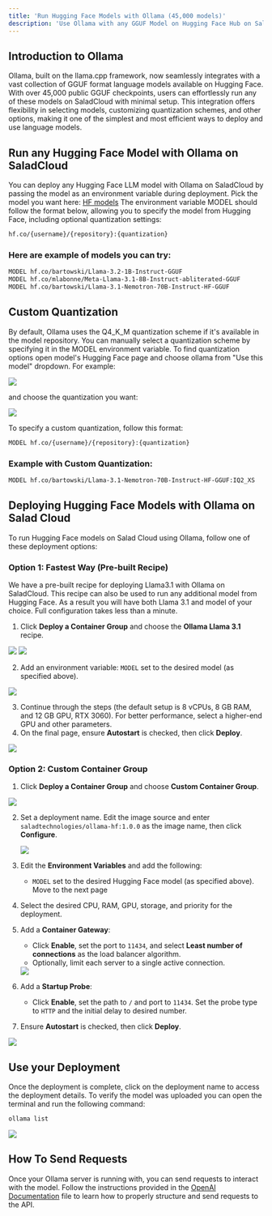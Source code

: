```yaml
---
title: 'Run Hugging Face Models with Ollama (45,000 models)'
description: 'Use Ollama with any GGUF Model on Hugging Face Hub on SaladCloud.'
---
```


## Introduction to Ollama

Ollama, built on the llama.cpp framework, now seamlessly integrates with a vast collection of GGUF format language
models available on Hugging Face. With over 45,000 public GGUF checkpoints, users can effortlessly run any of these
models on SaladCloud with minimal setup. This integration offers flexibility in selecting models, customizing
quantization schemes, and other options, making it one of the simplest and most efficient ways to deploy and use
language models.

## Run any Hugging Face Model with Ollama on SaladCloud

You can deploy any Hugging Face LLM model with Ollama on SaladCloud by passing the model as an environment variable
during deployment. Pick the model you want here:
[HF models](https://huggingface.co/models?pipeline_tag=text-generation&library=gguf&sort=trending) The environment
variable MODEL should follow the format below, allowing you to specify the model from Hugging Face, including optional
quantization settings:

```bash
hf.co/{username}/{repository}:{quantization}
```

### Here are example of models you can try:

```bash
MODEL hf.co/bartowski/Llama-3.2-1B-Instruct-GGUF
MODEL hf.co/mlabonne/Meta-Llama-3.1-8B-Instruct-abliterated-GGUF
MODEL hf.co/bartowski/Llama-3.1-Nemotron-70B-Instruct-HF-GGUF

```

## Custom Quantization

By default, Ollama uses the Q4_K_M quantization scheme if it's available in the model repository. You can manually
select a quantization scheme by specifying it in the MODEL environment variable. To find quantization options open
model's Hugging Face page and choose ollama from "Use this model" dropdown. For example:

<img src="/guides/llm/images/ollama-hf-8.png" />

and choose the quantization you want:

<img src="/guides/llm/images/ollama-hf-9.png" />

To specify a custom quantization, follow this format:

```bash
MODEL hf.co/{username}/{repository}:{quantization}
```

### Example with Custom Quantization:

```bash
MODEL hf.co/bartowski/Llama-3.1-Nemotron-70B-Instruct-HF-GGUF:IQ2_XS
```

## Deploying Hugging Face Models with Ollama on Salad Cloud

To run Hugging Face models on Salad Cloud using Ollama, follow one of these deployment options:

### Option 1: Fastest Way (Pre-built Recipe)

We have a pre-built recipe for deploying Llama3.1 with Ollama on SaladCloud. This recipe can also be used to run any
additional model from Hugging Face. As a result you will have both Llama 3.1 and model of your choice. Full
configuration takes less than a minute.

1. Click **Deploy a Container Group** and choose the **Ollama Llama 3.1** recipe.

<img src="/guides/llm/images/ollama-hf-1.png" />
<img src="/guides/llm/images/ollama-hf-2.png" />

2. Add an environment variable: `MODEL` set to the desired model (as specified above).

<img src="/guides/llm/images/ollama-hf-3.png" />

3. Continue through the steps (the default setup is 8 vCPUs, 8 GB RAM, and 12 GB GPU, RTX 3060). For better performance,
   select a higher-end GPU and other parameters.
4. On the final page, ensure **Autostart** is checked, then click **Deploy**.

<img src="/guides/llm/images/ollama-hf-4.png" />

### Option 2: Custom Container Group

1. Click **Deploy a Container Group** and choose **Custom Container Group**.

<img src="/guides/llm/images/ollama-hf-5.png" />

2. Set a deployment name. Edit the image source and enter `saladtechnologies/ollama-hf:1.0.0` as the image name, then
   click **Configure**.

   <img src="/guides/llm/images/ollama-hf-6.png" />

3. Edit the **Environment Variables** and add the following:
   - `MODEL` set to the desired Hugging Face model (as specified above). Move to the next page
4. Select the desired CPU, RAM, GPU, storage, and priority for the deployment.
5. Add a **Container Gateway**:

   - Click **Enable**, set the port to `11434`, and select **Least number of connections** as the load balancer
     algorithm.
   - Optionally, limit each server to a single active connection.

   <img src="/guides/llm/images/ollama-hf-7.png" />

6. Add a **Startup Probe**:
   - Click **Enable**, set the path to `/` and port to `11434`. Set the probe type to `HTTP` and the initial delay to
     desired number.
7. Ensure **Autostart** is checked, then click **Deploy**.

<img src="/guides/llm/images/ollama-hf-4.png" />

## Use your Deployment

Once the deployment is complete, click on the deployment name to access the deployment details. To verify the model was
uploaded you can open the terminal and run the following command:

```bash
ollama list
```

<img src="/guides/llm/images/ollama-hf-10.png" />

## How To Send Requests

Once your Ollama server is running with, you can send requests to interact with the model. Follow the instructions
provided in the
[OpenAI Documentation](https://github.com/SaladTechnologies/salad-recipes/blob/master/src/ollama-llama3.1/openai.md)
file to learn how to properly structure and send requests to the API.
